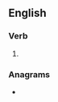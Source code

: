 ==English==

===Verb===
{{head|en|verb form}}

# {{present participle of|en|ope|nocat=1}}

===Anagrams===
* {{anagrams|en|a=ginop|pingo}}